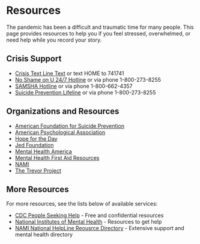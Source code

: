 
<SEO title="Atlas Stories :: Resources" />

# Resources

The pandemic has been a difficult and traumatic time for many people. This page
provides resources to help you if you feel stressed, overwhelmed, or need help
while you record your story.

## Crisis Support

- [Crisis Text Line Text](https://www.crisistextline.org/) or text HOME to
  741741
- [No Shame on U 24/7 Hotline](http://www.noshameonu.org/chicagoland) or via
  phone 1-800-273-8255
- [SAMSHA Hotline](https://www.samhsa.gov/find-help/national-helpline) or via
  phone 1-800-662-4357
- [Suicide Prevention Lifeline](https://suicidepreventionlifeline.org/) or via
  phone 1-800-273-8255

## Organizations and Resources

- [American Foundation for Suicide Prevention](https://afsp.org/)
- [American Psychological Association](https://locator.apa.org/)
- [Hope for the Day](https://www.hftd.org/)
- [Jed Foundation](https://jedfoundation.org/)
- [Mental Health America](https://www.mhanational.org/)
- [Mental Health First Aid Resources](https://www.mentalhealthfirstaid.org/mental-health-resources/)
- [NAMI](https://www.nami.org/Home)
- [The Trevor Project](https://www.thetrevorproject.org/)

## More Resources

For more resources, see the lists below of available services:

- [CDC People Seeking Help](https://www.cdc.gov/mentalhealth/tools-resources/individuals/index.htm) -
  Free and confidential resources
- [National Institutes of Mental Health](https://www.nimh.nih.gov/health/find-help) -
  Resources to get help
- [NAMI National HelpLine Reousrce Directory](https://www.nami.org/NAMI/media/NAMI-Media/Images/FactSheets/2021-Resource-Directory.pdf) -
  Extensive support and mental health directory


>
